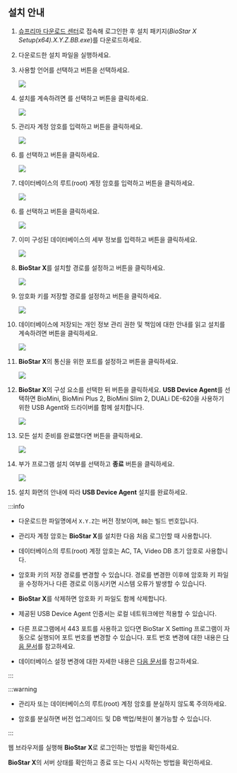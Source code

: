 ## 설치 안내

1. [슈프리마 다운로드 센터](https://download.supremainc.com/)로 접속해 로그인한 후 설치 패키지(*BioStar X Setup(x64).X.Y.Z.BB.exe*)를 다운로드하세요.

1. 다운로드한 설치 파일을 실행하세요.

1. 사용할 언어를 선택하고 <Cmd code='biostar2.install.ok' className='bold'/> 버튼을 선택하세요.

    <Image src='/img/biostarx-install-select-language.png' />

1. 설치를 계속하려면 <Cmd code='biostar2.install.agree' className='bold'/>를 선택하고 <Cmd code='biostar2.install.next' className='bold'/> 버튼을 클릭하세요.

    <Image src='/img/biostarx-install-agree.png' />

1. 관리자 계정 암호를 입력하고 <Cmd code='biostar2.install.next' className='bold'/> 버튼을 클릭하세요.

    <Image src='/img/biostarx-install-input-admin-pw.png' />

<Include pages='tutorial-express-install'>

6. <Cmd code='biostar2.install.expressInstall' className='bold'/>를 선택하고 <Cmd code='biostar2.install.next' className='bold'/> 버튼을 클릭하세요.

    <Image src='/img/biostarx-install-select-quick.png' />

7. 데이터베이스의 루트(root) 계정 암호를 입력하고 <Cmd code='biostar2.install.next' className='bold'/> 버튼을 클릭하세요.

    <Image src='/img/biostarx-install-input-db-pw.png' />

</Include>

<Include pages='tutorial-custom-install'>

6. <Cmd code='biostar2.install.customInstall' className='bold'/>를 선택하고 <Cmd code='biostar2.install.next' className='bold'/> 버튼을 클릭하세요.

    <Image src='/img/biostarx-install-select-custom.png' />

7. 이미 구성된 데이터베이스의 세부 정보를 입력하고 <Cmd code='biostar2.install.next' className='bold'/> 버튼을 클릭하세요.

    <Image src='/img/biostarx-install-input-db-details.png' />

</Include>

8. **BioStar X**를 설치할 경로를 설정하고 <Cmd code='biostar2.install.next' className='bold'/> 버튼을 클릭하세요.

    <Image src='/img/biostarx-install-set-path.png' />

1. 암호화 키를 저장할 경로를 설정하고 <Cmd code='biostar2.install.next' className='bold'/> 버튼을 클릭하세요.

    <Image src='/img/biostarx-install-set-encrypt-path.png' />

1. 데이터베이스에 저장되는 개인 정보 관리 권한 및 책임에 대한 안내를 읽고 설치를 계속하려면 <Cmd code='biostar2.install.next' className='bold'/> 버튼을 클릭하세요.

    <Image src='/img/biostarx-install-read-covenant.png' />

1. **BioStar X**의 통신을 위한 포트를 설정하고 <Cmd code='biostar2.install.next' className='bold'/> 버튼을 클릭하세요.

    <Image src='/img/biostarx-install-set-port.png' />

1. **BioStar X**의 구성 요소를 선택한 뒤 <Cmd code='biostar2.install.next' className='bold'/> 버튼을 클릭하세요. **USB Device Agent**를 선택하면 BioMini, BioMini Plus 2, BioMini Slim 2, DUALi DE-620을 사용하기 위한 USB Agent와 드라이버를 함께 설치합니다.

    <Image src='/img/biostarx-install-additional.png' />

1. 모든 설치 준비를 완료했다면 <Cmd code='biostar2.install.btnInstall' className='bold'/> 버튼을 클릭하세요.

    <Image src='/img/biostarx-install-complete.png' />

1. 부가 프로그램 설치 여부를 선택하고 **종료** 버튼을 클릭하세요.

    <Image src='/img/biostarx-install-additional-fin.png' />

1. 설치 화면의 안내에 따라 **USB Device Agent** 설치를 완료하세요.

:::info

* 다운로드한 파일명에서 `X.Y.Z`는 버전 정보이며, `BB`는 빌드 번호입니다.

* 관리자 계정 암호는 **BioStar X**를 설치한 다음 처음 로그인할 때 사용합니다.

* 데이터베이스의 루트(root) 계정 암호는 AC, TA, Video DB 초기 암호로 사용합니다.

* 암호화 키의 저장 경로를 변경할 수 있습니다. 경로를 변경한 이후에 암호화 키 파일을 수정하거나 다른 경로로 이동시키면 시스템 오류가 발생할 수 있습니다.

* **BioStar X**를 삭제하면 암호화 키 파일도 함께 삭제합니다.

* 제공된 USB Device Agent 인증서는 로컬 네트워크에만 적용할 수 있습니다.

* 다른 프로그램에서 443 포트를 사용하고 있다면 BioStar X Setting 프로그램이 자동으로 실행되어 포트 번호를 변경할 수 있습니다. 포트 번호 변경에 대한 내용은 [다음 문서](change-port)를 참고하세요.

* 데이터베이스 설정 변경에 대한 자세한 내용은 [다음 문서](change-db)를 참고하세요.

:::

:::warning

* 관리자 또는 데이터베이스의 루트(root) 계정 암호를 분실하지 않도록 주의하세요.

* 암호를 분실하면 버전 업그레이드 및 DB 백업/복원이 불가능할 수 있습니다.

:::

<NextStep>
<NextItem to='set-permission'>

웹 브라우저를 실행해 **BioStar X**로 로그인하는 방법을 확인하세요.

</NextItem>
<NextItem to='manage-server'>

**BioStar X**의 서버 상태를 확인하고 종료 또는 다시 시작하는 방법을 확인하세요.

</NextItem>
</NextStep>